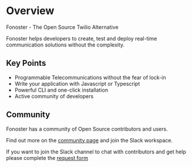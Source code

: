 # Overview

Fonoster - The Open Source Twilio Alternative

Fonoster helps developers to create, test and deploy real-time communication solutions without the complexity.

## Key Points

- Programmable Telecommunications without the fear of lock-in
- Write your application with Javascript or Typescript
- Powerful CLI and one-click installation
- Active community of developers 

## Community

Fonoster has a community of Open Source contributors and users.

Find out more on the [community page](/docs/community) and join the Slack workspace.

If you want to join the Slack channel to chat with contributors and get help please complete the [request form](https://form.typeform.com/to/CvQqk9)